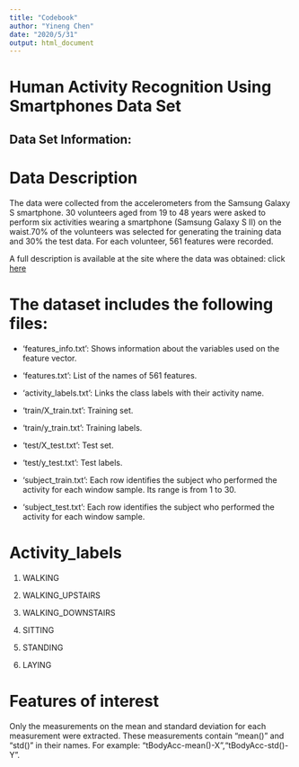 ```yaml
---
title: "Codebook"
author: "Yineng Chen"
date: "2020/5/31"
output: html_document
---
```


# Human Activity Recognition Using Smartphones Data Set

## Data Set Information:

# Data Description

The data were collected from the accelerometers from the Samsung Galaxy S smartphone. 30 volunteers aged from 19 to 48 years were asked to perform six activities wearing a smartphone (Samsung Galaxy S II) on the waist.70% of the volunteers was selected for generating the training data and 30% the test data. For each volunteer, 561 features were recorded.  

A full description is available at the site where the data was obtained: click [here](http://archive.ics.uci.edu/ml/datasets/Human+Activity+Recognition+Using+Smartphones)


The dataset includes the following files:
=========================================


- 'features_info.txt': Shows information about the variables used on the feature vector.

- 'features.txt': List of the names of 561 features.

- 'activity_labels.txt': Links the class labels with their activity name.

- 'train/X_train.txt': Training set.

- 'train/y_train.txt': Training labels.

- 'test/X_test.txt': Test set.

- 'test/y_test.txt': Test labels.

- 'subject_train.txt': Each row identifies the subject who performed the activity for each window sample. Its range is from 1 to 30. 

- 'subject_test.txt': Each row identifies the subject who performed the activity for each window sample.

Activity_labels
=========================

1. WALKING

1. WALKING_UPSTAIRS

1. WALKING_DOWNSTAIRS

1. SITTING

1. STANDING

1. LAYING


Features of interest
========================

Only the measurements on the mean and standard deviation for each measurement were extracted. These measurements contain "mean()" and "std()" in their names. For example: "tBodyAcc-mean()-X","tBodyAcc-std()-Y".


